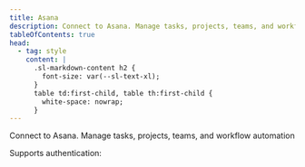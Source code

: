 ```yaml
---
title: Asana
description: Connect to Asana. Manage tasks, projects, teams, and workflow automation
tableOfContents: true
head:
  - tag: style
    content: |
      .sl-markdown-content h2 {
        font-size: var(--sl-text-xl);
      }
      table td:first-child, table th:first-child {
        white-space: nowrap;
      }
---
```



Connect to Asana. Manage tasks, projects, teams, and workflow automation

Supports authentication: <Badge text="OAuth 2.0" />

